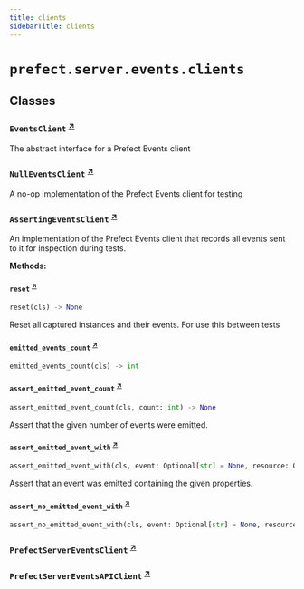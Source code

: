 ```yaml
---
title: clients
sidebarTitle: clients
---
```


# `prefect.server.events.clients`

## Classes

### `EventsClient` <sup><a href="https://github.com/prefecthq/prefect/blob/main/src/prefect/server/events/clients.py#L37" target="_blank">↗</a></sup>


The abstract interface for a Prefect Events client


### `NullEventsClient` <sup><a href="https://github.com/prefecthq/prefect/blob/main/src/prefect/server/events/clients.py#L55" target="_blank">↗</a></sup>


A no-op implementation of the Prefect Events client for testing


### `AssertingEventsClient` <sup><a href="https://github.com/prefecthq/prefect/blob/main/src/prefect/server/events/clients.py#L62" target="_blank">↗</a></sup>


An implementation of the Prefect Events client that records all events sent
to it for inspection during tests.


**Methods:**

#### `reset` <sup><a href="https://github.com/prefecthq/prefect/blob/main/src/prefect/server/events/clients.py#L80" target="_blank">↗</a></sup>

```python
reset(cls) -> None
```

Reset all captured instances and their events.  For use this between tests


#### `emitted_events_count` <sup><a href="https://github.com/prefecthq/prefect/blob/main/src/prefect/server/events/clients.py#L108" target="_blank">↗</a></sup>

```python
emitted_events_count(cls) -> int
```

#### `assert_emitted_event_count` <sup><a href="https://github.com/prefecthq/prefect/blob/main/src/prefect/server/events/clients.py#L112" target="_blank">↗</a></sup>

```python
assert_emitted_event_count(cls, count: int) -> None
```

Assert that the given number of events were emitted.


#### `assert_emitted_event_with` <sup><a href="https://github.com/prefecthq/prefect/blob/main/src/prefect/server/events/clients.py#L120" target="_blank">↗</a></sup>

```python
assert_emitted_event_with(cls, event: Optional[str] = None, resource: Optional[Dict[str, LabelValue]] = None, related: Optional[List[Dict[str, LabelValue]]] = None, payload: Optional[Dict[str, Any]] = None) -> None
```

Assert that an event was emitted containing the given properties.


#### `assert_no_emitted_event_with` <sup><a href="https://github.com/prefecthq/prefect/blob/main/src/prefect/server/events/clients.py#L199" target="_blank">↗</a></sup>

```python
assert_no_emitted_event_with(cls, event: Optional[str] = None, resource: Optional[Dict[str, LabelValue]] = None, related: Optional[List[Dict[str, LabelValue]]] = None, payload: Optional[Dict[str, Any]] = None) -> None
```

### `PrefectServerEventsClient` <sup><a href="https://github.com/prefecthq/prefect/blob/main/src/prefect/server/events/clients.py#L214" target="_blank">↗</a></sup>

### `PrefectServerEventsAPIClient` <sup><a href="https://github.com/prefecthq/prefect/blob/main/src/prefect/server/events/clients.py#L244" target="_blank">↗</a></sup>
